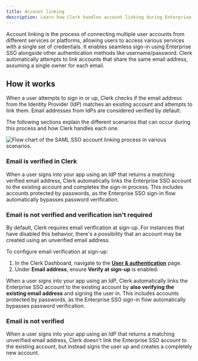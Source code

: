 ```yaml
---
title: Account linking
description: Learn how Clerk handles account linking during Enterprise SSO.
---
```


Account linking is the process of connecting multiple user accounts from different services or platforms, allowing users to access various services with a single set of credentials. It enables seamless sign-in using Enterprise SSO alongside other authentication methods like username/password. Clerk automatically attempts to link accounts that share the same email address, assuming a single owner for each email.

## How it works

When a user attempts to sign in or up, Clerk checks if the email address from the Identity Provider (IdP) matches an existing account and attempts to link them. Email addresses from IdPs are considered verified by default.

The following sections explain the different scenarios that can occur during this process and how Clerk handles each one.

![Flow chart of the SAML SSO account linking process in various scenarios.](/docs/images/authentication/account-linking-flow-saml.webp)

### Email is verified in Clerk

When a user signs into your app using an IdP that returns a matching verified email address, Clerk automatically links the Enterprise SSO account to the existing account and completes the sign-in process. This includes accounts protected by passwords, as the Enterprise SSO sign-in flow automatically bypasses password verification.

### Email is not verified and verification isn't required

By default, Clerk requires email verification at sign-up. For instances that have disabled this behavior, there's a possibility that an account may be created using an unverified email address.

To configure email verification at sign-up:

1. In the Clerk Dashboard, navigate to the [**User & authentication**](https://dashboard.clerk.com/last-active?path=user-authentication/user-and-authentication) page.
1. Under **Email address**, ensure **Verify at sign-up** is enabled.

When a user signs into your app using an IdP, Clerk automatically links the Enterprise SSO account to the existing account by **also verifying the existing email address** and signing the user in. This includes accounts protected by passwords, as the Enterprise SSO sign-in flow automatically bypasses password verification.

### Email is not verified

When a user signs into your app using an IdP that returns a matching unverified email address, Clerk doesn't link the Enterprise SSO account to the existing account, but instead signs the user up and creates a completely new account.
